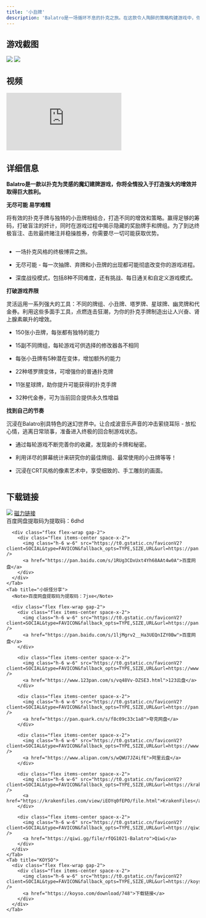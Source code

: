 ```yaml
---
title: '小丑牌'
description: 'Balatro是一场循环不息的扑克之旅。在这款令人陶醉的策略构建游戏中，你将参与到非法牌局，发掘能够改变局势的小丑牌，引爆一系列令人血脉喷张、疯狂迸发的连锁效应。'
---
```


<link rel="stylesheet" href="https://unpkg.com/@waline/client@v3/dist/waline.css" />

<section class="mb-8">
  <h2 class="mb-4 text-2xl font-bold">游戏截图</h2>

  <img class="h-[200px] w-full rounded-lg object-cover" src="https://shared.akamai.steamstatic.com/store_item_assets/steam/apps/2379780/ss_d17a3adc6176c7f99e0dc31c49f4764f137e6374.jpg" />

  <img class="h-[200px] w-full rounded-lg object-cover" src="https://shared.akamai.steamstatic.com/store_item_assets/steam/apps/2379780/ss_4862112e5030f74a5818cd4c31347d699ac5adf3.jpg" />
</section>

<section class="mb-8">
  <h2 class="mb-4 text-2xl font-bold">视频</h2>

  <iframe class="h-[200px] w-full rounded-lg" src="https://video.akamai.steamstatic.com/store_trailers/256974582/movie480_vp9.webm" frameborder="0" allow="accelerometer; clipboard-write; encrypted-media; gyroscope; picture-in-picture" allowfullscreen></iframe>
</section>

<section class="mb-8">
  <h2 class="mb-4 text-2xl font-bold">详细信息</h2>
  <p><strong>Balatro是一款以扑克为灵感的魔幻建牌游戏，你将全情投入于打造强大的增效并取得巨大胜利。</strong></p>
  <p><img src="https://shared.akamai.steamstatic.com/store_item_assets/steam/apps/2379780/extras/Endless_Possibility.gif" alt="" /><br /><strong>无尽可能 易学难精</strong></p>
  <p>将有效的扑克手牌与独特的小丑牌相结合，打造不同的增效和策略。赢得足够的筹码，打破盲注的奸计，同时在游戏过程中揭示隐藏的奖励牌手和牌组。为了到达终极盲注、击败最终赌注并稳操胜券，你需要尽一切可能获取优势。</p>
  <p><img src="https://shared.akamai.steamstatic.com/store_item_assets/steam/apps/2379780/extras/Jokers_Clean_Thin.gif" alt="" /></p>
  <ul>
    <li><p>一场扑克风格的终极博弈之旅。</p></li>
    <li><p>无尽可能 - 每一次抽牌、弃牌和小丑牌的出现都可能彻底改变你的游戏进程。</p></li>
    <li><p>深度战役模式，包括8种不同难度，还有挑战、每日通关和自定义游戏模式。</p></li>
  </ul>
  <p><img src="https://shared.akamai.steamstatic.com/store_item_assets/steam/apps/2379780/extras/Break_The_Game.gif" alt="" /><br /><strong>打破游戏界限</strong></p>
  <p>灵活运用一系列强大的工具：不同的牌组、小丑牌、塔罗牌、星球牌、幽灵牌和代金券。利用这些多面手工具，点燃连击狂潮，为你的扑克手牌制造出让人兴奋、肾上腺素飙升的增效。<br /><img src="https://shared.akamai.steamstatic.com/store_item_assets/steam/apps/2379780/extras/Balatro_5_Aces_GIF__HQ_.gif" alt="" /></p>
  <ul>
    <li><p>150张小丑牌，每张都有独特的能力</p></li>
    <li><p>15副不同牌组，每轮游戏可供选择的修改器各不相同</p></li>
    <li><p>每张小丑牌有5种潜在变体，增加额外的能力</p></li>
    <li><p>22种塔罗牌变体，可增强你的普通扑克牌</p></li>
    <li><p>11张星球牌，助你提升可能获得的扑克手牌</p></li>
    <li><p>32种代金券，可为当前回合提供永久性增益</p></li>
  </ul>
  <p><img src="https://shared.akamai.steamstatic.com/store_item_assets/steam/apps/2379780/extras/Find_Your_Flow.gif" alt="" /><br /><strong>找到自己的节奏</strong></p>
  <p>沉浸在Balatro别具特色的迷幻世界中。让合成波音乐声音的冲击萦绕耳际 - 放松心情，逃离日常琐事，准备进入终极的回合制游戏状态。</p>
  <ul>
    <li><p>通过每轮游戏不断完善你的收藏，发现新的卡牌和秘密。</p></li>
    <li><p>利用详尽的屏幕统计来研究你的最佳牌组、最常使用的小丑牌等等！</p></li>
    <li><p>沉浸在CRT风格的像素艺术中，享受细致的、手工雕刻的画面。</p></li>
  </ul>
  <p><img src="https://shared.akamai.steamstatic.com/store_item_assets/steam/apps/2379780/extras/Spectral_Pack.gif" alt="" /></p>

  <div class="flex flex-col space-y-2"></div>
</section>

<section class="mb-8">
  <h2 class="mb-4 text-2xl font-bold">下载链接</h2>

  <Tabs>
    <Tab title="Byruthub">
      <div class="flex flex-wrap gap-2">
        <div class="flex items-center space-x-2">
          <img class="h-6 w-6" src="https://t0.gstatic.cn/faviconV2?client=SOCIAL&type=FAVICON&fallback_opts=TYPE,SIZE,URL&url=https://byruthub.org&size=20" />
          <a href="https://byruthub.org/index.php?do=download&id=131422">磁力链接</a>
        </div>
      </div>
    </Tab>
    <Tab title="Switch520">
      <Note>百度网盘提取码为提取码：6dhd</Note>

      <div class="flex flex-wrap gap-2">
        <div class="flex items-center space-x-2">
          <img class="h-6 w-6" src="https://t0.gstatic.cn/faviconV2?client=SOCIAL&type=FAVICON&fallback_opts=TYPE,SIZE,URL&url=https://pan.baidu.com&size=20" />
          <a href="https://pan.baidu.com/s/1RUg3CDxUxt4Yh68AAt4w0A">百度网盘</a>
        </div>
      </div>
    </Tab>
    <Tab title="小妖怪分享">
      <Note>百度网盘提取码为提取码：7jxe</Note>

      <div class="flex flex-wrap gap-2">
        <div class="flex items-center space-x-2">
          <img class="h-6 w-6" src="https://t0.gstatic.cn/faviconV2?client=SOCIAL&type=FAVICON&fallback_opts=TYPE,SIZE,URL&url=https://pan.baidu.com&size=20" />
          <a href="https://pan.baidu.com/s/1ljMgrv2__Ha3UEQnIZY0Bw">百度网盘</a>
        </div>

        <div class="flex items-center space-x-2">
          <img class="h-6 w-6" src="https://t0.gstatic.cn/faviconV2?client=SOCIAL&type=FAVICON&fallback_opts=TYPE,SIZE,URL&url=https://www.123pan.com&size=20" />
          <a href="https://www.123pan.com/s/vq48Vv-DZSE3.html">123云盘</a>
        </div>

        <div class="flex items-center space-x-2">
          <img class="h-6 w-6" src="https://t0.gstatic.cn/faviconV2?client=SOCIAL&type=FAVICON&fallback_opts=TYPE,SIZE,URL&url=https://pan.quark.cn&size=20" />
          <a href="https://pan.quark.cn/s/f8c09c33c1a8">夸克网盘</a>
        </div>

        <div class="flex items-center space-x-2">
          <img class="h-6 w-6" src="https://t0.gstatic.cn/faviconV2?client=SOCIAL&type=FAVICON&fallback_opts=TYPE,SIZE,URL&url=https://www.alipan.com&size=20" />
          <a href="https://www.alipan.com/s/wQWU7JZ4ifE">阿里云盘</a>
        </div>

        <div class="flex items-center space-x-2">
          <img class="h-6 w-6" src="https://t0.gstatic.cn/faviconV2?client=SOCIAL&type=FAVICON&fallback_opts=TYPE,SIZE,URL&url=https://krakenfiles.com&size=20" />
          <a href="https://krakenfiles.com/view/iEOYq0fEPO/file.html">KrakenFiles</a>
        </div>

        <div class="flex items-center space-x-2">
          <img class="h-6 w-6" src="https://t0.gstatic.cn/faviconV2?client=SOCIAL&type=FAVICON&fallback_opts=TYPE,SIZE,URL&url=https://qiwi.gg&size=20" />
          <a href="https://qiwi.gg/file/rfQG1021-Balatro">Qiwi</a>
        </div>
      </div>
    </Tab>
    <Tab title="KOYSO">
      <div class="flex flex-wrap gap-2">
        <div class="flex items-center space-x-2">
          <img class="h-6 w-6" src="https://t0.gstatic.cn/faviconV2?client=SOCIAL&type=FAVICON&fallback_opts=TYPE,SIZE,URL&url=https://koyso.com&size=20" />
          <a href="https://koyso.com/download/748">下载链接</a>
        </div>
      </div>
    </Tab>
  </Tabs>
</section>

<div id="waline"></div>
<script type="module">

  init({
    el: '#waline',
    serverURL: 'https://com.dragonjay.top',
    pageview: true,
    path: "/game/Balatro",
    emoji: [
      'https://unpkg.com/@waline/emojis@1.2.0/bilibili',
      'https://unpkg.com/@waline/emojis@1.2.0/bmoji',
      'https://unpkg.com/@waline/emojis@1.2.0/qq',
      'https://unpkg.com/@waline/emojis@1.2.0/tieba',
      'https://unpkg.com/@waline/emojis@1.2.0/weibo',
      'https://unpkg.com/@waline/emojis@1.2.0/soul-emoji'
    ],
  });
</script>